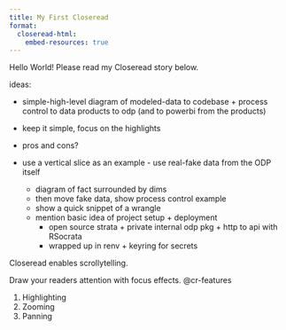 ```yaml
---
title: My First Closeread
format: 
  closeread-html:
    embed-resources: true
---
```


Hello World! Please read my Closeread story below.


ideas:

- simple-high-level diagram of modeled-data to codebase + process 
control to data products to odp (and to powerbi from the products)

- keep it simple, focus on the highlights

- pros and cons?

- use a vertical slice as an example - use real-fake data from the 
ODP itself
  
  - diagram of fact surrounded by dims
  - then move fake data, show process control example
  - show a quick snippet of a wrangle
  - mention basic idea of project setup + deployment
    - open source strata + private internal odp pkg +
    http to api with RSocrata
    - wrapped up in renv + keyring for secrets



:::{.cr-section}

Closeread enables scrollytelling.

Draw your readers attention with focus effects. @cr-features

:::{#cr-features}
1. Highlighting
2. Zooming
3. Panning
:::

:::

